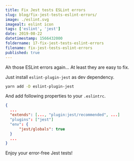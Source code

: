 ```yaml
---
title: Fix Jest tests ESLint errors
slug: blog/fix-jest-tests-eslint-errors/
image: ./eslint.svg
imagealt: eslint icon
tags: ['eslint', 'jest']
date: 2019-08-22
datetimestamp: 1566432000
foldername: 17-fix-jest-tests-eslint-errors
filename: fix-jest-tests-eslint-errors
published: true
---
```


Ah those ESLint errors again... At least they are easy to fix.

Just install `eslint-plugin-jest` as dev dependency.

```bash
yarn add -D eslint-plugin-jest
```

And add following properties to your `.eslintrc`.

```json
{
  ...
  "extends": [..., "plugin:jest/recommended", ...]
  "plugins": ["jest"]
  "env": {
      "jest/globals": true
  }
  ...
}
```

Enjoy your error-free Jest tests!

